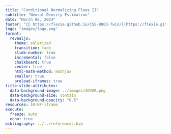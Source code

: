 ```yaml
---
title: "Conditional Normalizing Flows II"
subtitle: "Neural Density Estimation"
date: "March 06, 2024"
footer: "[🔗 https://flexie.github.io/CSE-8803-Twin/](https://flexie.github.io/CSE-8803-Twin/)"
logo: "images/logo.png"
format: 
  revealjs:
    theme: solarized
    transition: fade
    slide-number: true
    incremental: false 
    chalkboard: true
    center: true
    html-math-method: mathjax
    smaller: true
    preload-iframes: true
title-slide-attributes:
  data-background-image: ../images/3DVAR.png
  data-background-size: contain
  data-background-opacity: "0.5"
resources: 10-NF-iframe
execute:
  freeze: auto
  echo: true
bibliography: ../../references.bib
---
```


#  {background-iframe="10-NF-iframe/index.html"}